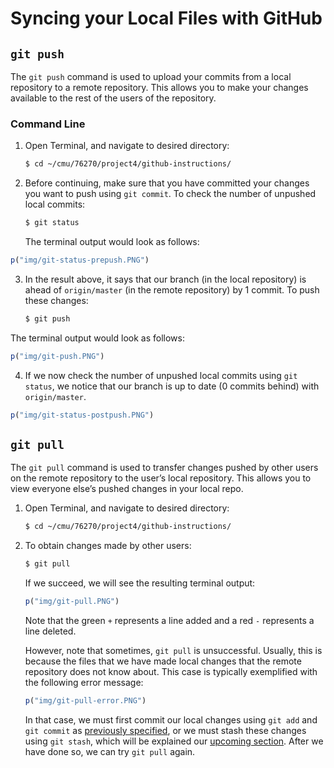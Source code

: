 # Syncing your Local Files with GitHub {#syncing-github}

## `git push`

The `git push` command is used to upload your commits from a local repository to a remote repository. This allows you to make your changes available to the rest of the users of the repository.


### Command Line

1. Open Terminal, and navigate to desired directory:

    ```bash
    $ cd ~/cmu/76270/project4/github-instructions/
    ```

2. Before continuing, make sure that you have committed your changes you want to push using `git commit`. To check the number of unpushed local commits:

    ```bash
    $ git status
    ```
The terminal output would look as follows:

```r
p("img/git-status-prepush.PNG")
```

3. In the result above, it says that our branch (in the local repository) is ahead of `origin/master` (in the remote repository) by 1 commit. To push these changes:

    ```bash
    $ git push
    ```

The terminal output would look as follows:

```r
p("img/git-push.PNG")
```

4. If we now check the number of unpushed local commits using `git status`, we notice that our branch is up to date (0 commits behind) with `origin/master`.

```r
p("img/git-status-postpush.PNG")
```


## `git pull`

The `git pull` command is used to transfer changes pushed by other users on the remote repository to the user's local repository. This allows you to view everyone else's pushed changes in your local repo.

1. Open Terminal, and navigate to desired directory:

    ```bash
    $ cd ~/cmu/76270/project4/github-instructions/
    ```

2. To obtain changes made by other users:

    ```bash
    $ git pull
    ```

    If we succeed, we will see the resulting terminal output:
```r
p("img/git-pull.PNG")
```

    Note that the green `+` represents a line added and a red `-` represents a line deleted.

    However, note that sometimes, `git pull` is unsuccessful. Usually, this is because the files that we have made local changes that the remote repository does not know about. This case is typically exemplified with the following error message:
```r
p("img/git-pull-error.PNG")
```

    In that case, we must first commit our local changes using `git add` and `git commit` as [previously specified](making-changes.html), or we must stash these changes using `git stash`, which will be explained our [upcoming section](tools-local.html). After we have done so, we can try `git pull` again.

